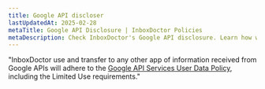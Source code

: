 ---
title: Google API discloser
lastUpdatedAt: 2025-02-28
metaTitle: Google API Disclosure | InboxDoctor Policies
metaDescription: Check InboxDoctor's Google API disclosure. Learn how we use APIs to improve services while safeguarding your data.
---

"InboxDoctor use and transfer to any other app of information received from Google APIs will adhere to the [Google API Services User Data Policy](https://developers.google.com/terms/api-services-user-data-policy#additional_requirements_for_specific_api_scopes), including the Limited Use requirements."

